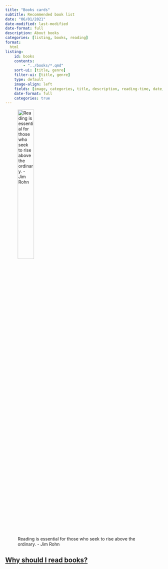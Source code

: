 ```yaml
---
title: "Books cards"
subtitle: Recommended book list
date: "06/01/2021"
date-modified: last-modified
date-format: full
description: About books
categories: [listing, books, reading]
format:
  html
listing:
    id: books
    contents:
        - "../books/*.qmd"
    sort-ui: [title, genre]
    filter-ui: [title, genre]
    type: default
    image-align: left
    fields: [image, categories, title, description, reading-time, date, author, file-modified]
    date-format: full
    categories: true
---
```


![Reading is essential for those who seek to rise above the ordinary. - Jim Rohn](/images/about/books.jpg){width="35%"}


[Why should I read books?](/index.qmd#and-reading-books)
---

</br>

::: {#books}
:::


